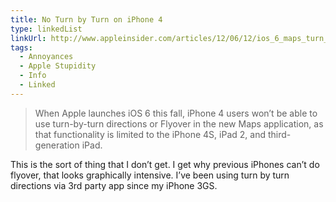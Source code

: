 ```yaml
---
title: No Turn by Turn on iPhone 4
type: linkedList
linkUrl: http://www.appleinsider.com/articles/12/06/12/ios_6_maps_turn_by_turn_requires_iphone_4s_ipad_2_or_later.html
tags:
  - Annoyances
  - Apple Stupidity
  - Info
  - Linked
---
```


> When Apple launches iOS 6 this fall, iPhone 4 users won’t be able to use turn-by-turn directions or Flyover in the new Maps application, as that functionality is limited to the iPhone 4S, iPad 2, and third-generation iPad.

This is the sort of thing that I don’t get. I get why previous iPhones can’t do flyover, that looks graphically intensive. I’ve been using turn by turn directions via 3rd party app since my iPhone 3GS.
